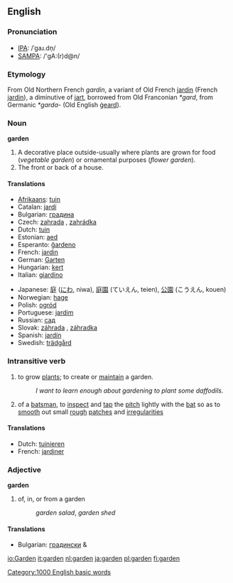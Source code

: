 ==English==
===Pronunciation===
*[[w:IPA|IPA]]: /ˈɡaɹ.dn̩/
*[[w:SAMPA|SAMPA]]: /'gA:(r)d@n/

===Etymology===
From Old Northern French ''gardin'', a variant of Old French [[jardin]] (French [[jardin]]), a diminutive of [[jart]], borrowed from Old Franconian ''*gard'', from Germanic ''*garda-'' (Old English [[geard|ġeard]]).

===Noun===
'''garden'''
# A decorative place outside-usually where plants are grown for food (''vegetable garden'') or ornamental purposes (''flower garden'').
# The front or back of a house.

====Translations====
{{top}}
*[[Afrikaans]]: [[tuin]]
*Catalan: [[jardí]] {{m}}
*Bulgarian: [[градина]] {{f}}
*Czech: [[zahrada]] {{f}}, [[zahrádka]] {{f}}
*Dutch: [[tuin]] {{m}}
*Estonian: [[aed]]
*Esperanto: [[ĝardeno]]
*French: [[jardin]] {{m}}
*German: [[Garten]] {{m}}
*Hungarian: [[kert]]
*Italian: [[giardino]] {{m}}
{{mid}}
*Japanese: [[庭]] ([[にわ]], niwa), [[庭園]] (ていえん, teien), [[公園]] (こうえん, kouen)
*Norwegian: [[hage]] {{c}}
*Polish: [[ogród]] {{m}}
*Portuguese: [[jardim]] {{m}}
*Russian: [[сад]]
*Slovak: [[záhrada#Slovak|záhrada]] {{f}}, [[záhradka]] {{f}}
*Spanish: [[jardín]] {{m}}
*Swedish: [[trädgård]] {{c}}
{{bottom}}

===Intransitive verb===
{{conj|garden|gardens|gardened|gardened|gardening}}
#to grow [[plant]]s; to create or [[maintain]] a garden.
#:''I want to learn enough about gardening to plant some daffodils.''
#{{cricket}} of a [[batsman]], to [[inspect]] and [[tap]] the [[pitch]] lightly with the [[bat]] so as to [[smooth]] out small [[rough]] [[patches]] and [[irregularities]]

====Translations====
*Dutch: [[tuinieren]]
*French: [[jardiner]]

===Adjective===
'''garden'''

# of, in, or from a garden
#:''garden salad'', ''garden shed''

====Translations====
*Bulgarian: [[градински]] {{m}} & {{p}}

[[Category:1000 English basic words]]

[[io:Garden]]
[[it:garden]]
[[nl:garden]]
[[ja:garden]]
[[pl:garden]]
[[fi:garden]]